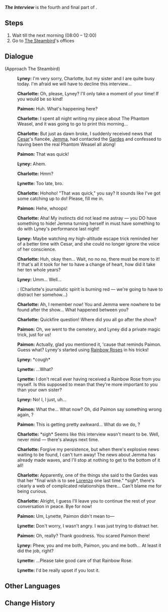{{Quest Infobox
|id            = 14003
|image         = Story Quest The Interview.png
|type          = Story
|group         = 
|chapter       = Felis Fuscus Chapter
|actNum        = I
|act           = The Forgotten Thief
|character     = Lyney
|requirement   = 
|characters    = Charlotte; Lynette; Lyney; Paimon; Traveler
|startLocation = 
|region        = Fontaine
|area          = Court of Fontaine Region
|subarea       = Court of Fontaine
|poi           = Court of Fontaine: Quartier Narbonnais
|prev          = The Truest Thing
|next          = 
|rewards       = Adventure EXP*175;Primogem*60;Mora*9,850;Guide to Equity*5;Adventurer's Experience*4;Mystic Enhancement Ore*2
|voiced        = yes
}}
'''''The Interview''''' is the fourth and final part of {{Quest|The Forgotten Thief}}.

==Steps==
# Wait till the next morning (08:00 – 12:00)
# Go to [[The Steambird]]'s offices

==Dialogue==
{{Quest Description|What's made headlines today? Go to The Steambird and check it out!}}
{{Dialogue Start}}
;(Approach The Steambird)
:{{A|vo lnlq004 1 lyney 01.ogg}} '''Lyney:''' I'm very sorry, Charlotte, but my sister and I are quite busy today. I'm afraid we will have to decline this interview...
:{{A|vo lnlq004 1 charlotte 01.ogg}} '''Charlotte:''' Oh, please, Lyney? I'll only take a moment of your time! If you would be so kind!
:{{A|vo lnlq004 1 paimon 01.ogg}} '''Paimon:''' Huh. What's happening here?
:{{A|vo lnlq004 1 charlotte 02.ogg}} '''Charlotte:''' I spent all night writing my piece about The Phantom Weasel, and it was going to go to print this morning...
:{{A|vo lnlq004 1 charlotte 03.ogg}} '''Charlotte:''' But just as dawn broke, I suddenly received news that [[Cesar]]'s fiancée, [[Jemma]], had contacted the [[Garde]]s and confessed to having been the real Phantom Weasel all along!
:{{A|vo lnlq004 1 paimon 02.ogg}} '''Paimon:''' That was quick!
:{{A|vo lnlq004 1 lyney 02.ogg}} '''Lyney:''' Ahem.
:{{A|vo lnlq004 1 charlotte 04.ogg}} '''Charlotte:''' Hmm?
:{{A|vo lnlq004 1 lynette 01.ogg}} '''Lynette:''' Too late, bro.
:{{A|vo lnlq004 1 charlotte 05.ogg}} '''Charlotte:''' Hohoho! "That was quick," you say? It sounds like I've got some catching up to do! Please, fill me in.
:{{A|vo lnlq004 1 paimon 03.ogg}} '''Paimon:''' Hehe, whoops!
:{{A|vo lnlq004 1 charlotte 06.ogg}} '''Charlotte:''' Aha! My instincts did not lead me astray &mdash; you DO have something to hide! Jemma turning herself in must have something to do with Lyney's performance last night!
:{{A|vo lnlq004 1 lyney 03.ogg}} '''Lyney:''' Maybe watching my high-altitude escape trick reminded her of a better time with Cesar, and she could no longer ignore the voice of her conscience.
:{{A|vo lnlq004 1 charlotte 07.ogg}} '''Charlotte:''' Huh, okay then... Wait, no no no, there must be more to it! If that's all it took for her to have a change of heart, how did it take her ten whole years?
:{{A|vo lnlq004 1 lyney 04.ogg}} '''Lyney:''' Umm... Well...
:'''{{Traveler}}:''' (Charlotte's journalistic spirit is burning red &mdash; we're going to have to distract her somehow...)
:{{A|vo lnlq004 1 charlotte 08.ogg}} '''Charlotte:''' Ah, I remember now! You and Jemma were nowhere to be found after the show... What happened between you?
:{{A|vo lnlq004 1 charlotte 09.ogg}} '''Charlotte:''' Quickfire question! Where did you all go after the show?
:{{A|vo lnlq004 1 paimon 04.ogg}} '''Paimon:''' Oh, we went to the cemetery, and Lyney did a private magic trick, just for us!
:{{A|vo lnlq004 1 paimon 05.ogg}} '''Paimon:''' Actually, glad you mentioned it, 'cause that reminds Paimon. Guess what? Lyney's started using [[Rainbow Rose]]s in his tricks!
:{{A|vo lnlq004 1 lyney 05.ogg}} '''Lyney:''' *cough*
:{{A|vo lnlq004 1 lynette 02.ogg}} '''Lynette:''' ...What?
:{{A|vo lnlq004 1 lynette 03a.ogg}}<!--{{A|vo lnlq004 1 lynette 03b.ogg}}--> '''Lynette:''' I don't recall ever having received a Rainbow Rose from you myself. Is this supposed to mean that they're more important to you than your own sister?
:{{A|vo lnlq004 1 lyney 06.ogg}} '''Lyney:''' No! I, I just, uh...
:{{A|vo lnlq004 1 paimon 06.ogg}} '''Paimon:''' What the... What now? Oh, did Paimon say something wrong again, {{Traveler}}?
:{{A|vo lnlq004 1 paimon 07.ogg}} '''Paimon:''' This is getting pretty awkward... What do we do, {{Traveler}}?
:{{A|vo lnlq004 1 charlotte 10.ogg}} '''Charlotte:''' *sigh* Seems like this interview wasn't meant to be. Well, never mind &mdash; there's always next time.
:{{A|vo lnlq004 1 charlotte 11.ogg}} '''Charlotte:''' Forgive my persistence, but when there's explosive news waiting to be found, I can't turn away! The news about Jemma has already made waves, and I'll stop at nothing to get to the bottom of it all!
:{{A|vo lnlq004 1 charlotte 12.ogg}} '''Charlotte:''' Apparently, one of the things she said to the Gardes was that her "final wish is to see [[Lorenzo]] one last time." *sigh*, there's clearly a web of complicated relationships there... Can't blame me for being curious.
:{{A|vo lnlq004 1 charlotte 13.ogg}} '''Charlotte:''' Alright, I guess I'll leave you to continue the rest of your conversation in peace. Bye for now!
:{{A|vo lnlq004 1 paimon 08.ogg}} '''Paimon:''' Um, Lynette, Paimon didn't mean to&mdash;
:{{A|vo lnlq004 1 lynette 04.ogg}} '''Lynette:''' Don't worry, I wasn't angry. I was just trying to distract her.
:{{A|vo lnlq004 1 paimon 09.ogg}} '''Paimon:''' Oh, really? Thank goodness. You scared Paimon there!
:{{A|vo lnlq004 1 lyney 07.ogg}} '''Lyney:''' Phew, you and me both, Paimon, you and me both... At least it did the job, right?
:{{A|vo lnlq004 1 lynette 05.ogg}} '''Lynette:''' ...Please take good care of that Rainbow Rose.
:{{A|vo lnlq004 1 lynette 06.ogg}} '''Lynette:''' I'd be really upset if you lost it.
{{Dialogue End}}

==Other Languages==
{{Other Languages
|en      = The Interview
|zhs     = 采访
|zhs_rm  = Cǎifǎng
|zht     = 採訪
|zht_rm  = Cǎifǎng
|zh_tl   = The Interview
|ja      = インタビュー
|ja_rm   = Intabyuu
|ja_tl   = The Interview
|ko      = 인터뷰
|ko_tl   = Interview
|es      = Entrevistas
|es_tl   = Interviews
|fr      = L'interview
|fr_tl   = The Interview
|ru      = Интервью
|ru_tl   = The Interview
|th      = สัมภาษณ์
|th_rm   = 
|th_tl   = 
|vi      = Phỏng Vấn
|vi_tl   = 
|de      = Das Interview
|de_tl   = The Interview
|id      = Wawancara
|id_tl   = Interview
|pt      = A Entrevista
|pt_tl   = 
|tr      = Röportaj
|tr_tl   = 
|it      = L'intervista
|it_tl   = 
}}

==Change History==
{{Change History|4.0}}